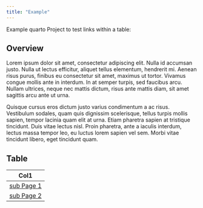 ```yaml
---
title: "Example"
---
```


Example quarto Project to test links within a table:

## Overview  {.section}

Lorem ipsum dolor sit amet, consectetur adipiscing elit. Nulla id accumsan justo. Nulla ut lectus efficitur, aliquet tellus elementum, hendrerit mi. Aenean risus purus, finibus eu consectetur sit amet, maximus ut tortor. Vivamus congue mollis ante in interdum. In at semper turpis, sed faucibus arcu. Nullam ultrices, neque nec mattis dictum, risus ante mattis diam, sit amet sagittis arcu ante ut urna.

Quisque cursus eros dictum justo varius condimentum a ac risus. Vestibulum sodales, quam quis dignissim scelerisque, tellus turpis mollis sapien, tempor lacinia quam elit at urna. Etiam pharetra sapien at tristique tincidunt. Duis vitae lectus nisl. Proin pharetra, ante a iaculis interdum, lectus massa tempor leo, eu luctus lorem sapien vel sem. Morbi vitae tincidunt libero, eget tincidunt quam.

## Table  {.section}

| Col1                              |
|-----------------------------------|
| [sub Page 1](reports/2022-01.qmd) |
| [sub Page 2](reports/2022-03.qmd) |
